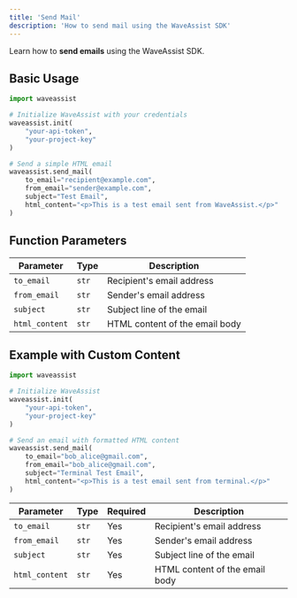 ```yaml
---
title: 'Send Mail'
description: 'How to send mail using the WaveAssist SDK'
---
```


Learn how to **send emails** using the WaveAssist SDK.

## Basic Usage

```python
import waveassist

# Initialize WaveAssist with your credentials
waveassist.init(
    "your-api-token",
    "your-project-key"
)

# Send a simple HTML email
waveassist.send_mail(
    to_email="recipient@example.com",
    from_email="sender@example.com",
    subject="Test Email",
    html_content="<p>This is a test email sent from WaveAssist.</p>"
)
```

## Function Parameters

| Parameter | Type | Description |
|-----------|------|-------------|
| `to_email` | `str` | Recipient's email address |
| `from_email` | `str` | Sender's email address |
| `subject` | `str` | Subject line of the email |
| `html_content` | `str` | HTML content of the email body |

## Example with Custom Content

```python
import waveassist

# Initialize WaveAssist
waveassist.init(
    "your-api-token",
    "your-project-key"
)

# Send an email with formatted HTML content
waveassist.send_mail(
    to_email="bob_alice@gmail.com",
    from_email="bob_alice@gmail.com",
    subject="Terminal Test Email",
    html_content="<p>This is a test email sent from terminal.</p>"
)
```

| Parameter | Type | Required | Description |
|-----------|------|----------|-------------|
| `to_email` | `str` | Yes | Recipient's email address |
| `from_email` | `str` | Yes | Sender's email address |
| `subject` | `str` | Yes | Subject line of the email |
| `html_content` | `str` | Yes | HTML content of the email body |


